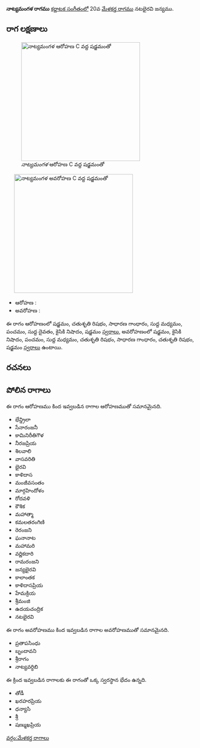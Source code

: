 {{Infobox ragam
	| name          	= నాట్యమంగళ
	| synonym	    	= 
	| mela          	= 
	| chakra        	= 
	| janaka        	= 
	| type          	= సంపూర్ణ-షడవ
	| arohanam      	= {{svaraC|S|R2|G2|M1|P|D1|N2|S'}} 
	| avarohanam    	= {{svaraC|S'|N2|P|M1|R2|G2|R2|S}}
	| jeeva         	=
	| chhaya        	=
	| nyasa         	=
	| vishesha      	= 
	| equivalent  		= 
}}
{{కర్ణాటక సంగీత రాగాలు}}
'''నాట్యమంగళ రాగము''' [[కర్ణాటక సంగీతం]]లో 20వ [[మేళకర్త రాగము]] నటభైరవి జన్యము. 


==రాగ లక్షణాలు==
[[Image:natyamangala_ar_kb2wiki.png|thumb|right|316px|''నాట్యమంగళ'' ఆరోహణ C వద్ద షడ్జమంతో]]
	[[Image:natyamangala_av_kb2wiki.png|thumb|right|316px|''నాట్యమంగళ'' అవరోహణ C వద్ద షడ్జమంతో]]

* ఆరోహణ : {{svaraC|S|R2|G2|M1|P|D1|N2|S'}} 
* అవరోహణ : {{svaraC|S'|N2|P|M1|R2|G2|R2|S}}

ఈ రాగం ఆరోహణంలో షడ్జమం, చతుశృతి రిషభం, సాధారణ  గాంధారం, సుద్ద మధ్యమం, పంచమం, సుద్ద దైవతం, కైసికి నిషాదం, షడ్జమం [[స్వరాలు]], అవరోహణంలో షడ్జమం, కైసికి నిషాదం, పంచమం, సుద్ద మధ్యమం, చతుశృతి రిషభం, సాధారణ  గాంధారం, చతుశృతి రిషభం, షడ్జమం [[స్వరాలు]] ఉంటాయి.

==రచనలు==



==పోలిన రాగాలు==
ఈ రాగం ఆరోహణము కింద ఇవ్వబడిన రాగాల ఆరోహణముతో సమానమైనది.
* భేన్డ్రిలా
* సేనారంజనీ
* కామినిరీతిగౌళ
* నీరజప్రియ
* శిలవాలి
* వాసవరితి
* భైరవి
* కాళిదాస
* మంజీవసంతం
* మార్గహిందోళం
* రోదవళి
* కౌశిక
* మహాత్మా
* కమలతరంగిణి
* రెరంజని
* ఘనానాట
* మహామరి
*  వర్ణికదారి
* రామరంజని
*  జన్యభైరవి
*  కాలాంతక
* కాళిదాసప్రియ
* హేమక్రియ
* శ్రీమంజి
* ఉదయచంద్రిక
* నటభైరవి

ఈ రాగం అవరోహణము కింద ఇవ్వబడిన రాగాల అవరోహణముతో సమానమైనది.
* ప్రతాపసింధు
* బృందావని
* శ్రీరాగం
* నాట్యవర్ధిబి

ఈ క్రింద ఇవ్వబడిన రాగాలకు ఈ రాగంతో ఒక్క స్వరస్థాన భేదం ఉన్నది.
* తోడీ
* ఖరహరప్రియ
* ధన్యాసి
* శ్రీ
* షణ్ముఖప్రియ



[[వర్గం:మేళకర్త రాగాలు]]